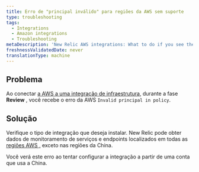 ```yaml
---
title: Erro de "principal inválido" para regiões da AWS sem suporte
type: troubleshooting
tags:
  - Integrations
  - Amazon integrations
  - Troubleshooting
metaDescription: 'New Relic AWS integrations: What to do if you see the "Invalid principal in policy" error message in the AWS portal.'
freshnessValidatedDate: never
translationType: machine
---
```


## Problema

Ao conectar [a AWS a uma integração de infraestrutura](/docs/integrations/amazon-integrations/get-started/connect-aws-services-infrastructure#connect), durante a fase <DNT>**Review**</DNT> , você recebe o erro da AWS `Invalid principal in policy`.

## Solução

Verifique o tipo de integração que deseja instalar. New Relic pode obter dados de monitoramento de serviços e endpoints localizados em todas as [regiões AWS ,](https://docs.aws.amazon.com/general/latest/gr/rande.html) exceto nas regiões da China.

Você verá este erro ao tentar configurar a integração a partir de uma conta que usa a China.